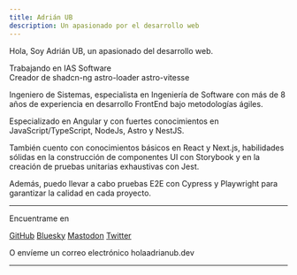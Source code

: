 ```yaml
---
title: Adrián UB
description: Un apasionado por el desarrollo web
---
```


Hola, Soy Adrián UB, un apasionado del desarrollo web.

Trabajando en <LinkWithIcon href="https://www.ias.com.co/" iconUrl="https://www.ias.com.co/web/image/website/1/favicon?unique=c7cb5cd">IAS Software</LinkWithIcon> <br/>
Creador de <LinkWithIcon href="https://github.com/adrian-ub/shadcn-ng" iconUrl="https://ui.adrianub.dev/favicon.ico">shadcn-ng</LinkWithIcon> <LinkWithIcon href="https://github.com/adrian-ub/astro-loader" iconUrl="https://github.com/withastro.png">astro-loader</LinkWithIcon> <LinkWithIcon href="https://github.com/adrian-ub/astro-vitesse" iconUrl="https://github.com/withastro.png">astro-vitesse</LinkWithIcon>

Ingeniero de Sistemas, especialista en Ingeniería de Software con más de 8 años de experiencia en desarrollo FrontEnd bajo metodologías ágiles.

Especializado en <LinkWithIcon href="https://angular.dev" iconUrl="https://github.com/angular.png">Angular</LinkWithIcon> y con fuertes conocimientos en JavaScript/TypeScript, <LinkWithIcon href="https://nodejs.org/" iconUrl="https://github.com/nodejs.png">NodeJs</LinkWithIcon>, <LinkWithIcon href="https://www.astro.build/" iconUrl="https://github.com/withastro.png">Astro</LinkWithIcon> y <LinkWithIcon href="https://nestjs.com/" iconUrl="https://github.com/nestjs.png">NestJS</LinkWithIcon>.

También cuento con conocimientos básicos en <LinkWithIcon href="https://react.dev/" iconUrl="https://github.com/reactjs.png">React</LinkWithIcon> y <LinkWithIcon href="https://nextjs.org/" iconUrl="https://assets.vercel.com/image/upload/v1662130559/nextjs/Icon_dark_background.png">Next.js</LinkWithIcon>, habilidades sólidas en la construcción de componentes UI con <LinkWithIcon href="https://storybook.js.org/" iconUrl="https://github.com/storybookjs.png">Storybook</LinkWithIcon> y en la creación de pruebas unitarias exhaustivas con <LinkWithIcon href="https://jestjs.io/" iconUrl="https://github.com/jestjs.png">Jest</LinkWithIcon>.

Además, puedo llevar a cabo pruebas E2E con <LinkWithIcon href="https://cypress.io/" iconUrl="https://github.com/cypress-io.png">Cypress</LinkWithIcon> y <LinkWithIcon href="https://playwright.dev/" iconUrl="https://github.com/playwrightmachine.png">Playwright</LinkWithIcon> para garantizar la calidad en cada proyecto.

<div flex-auto />

---

Encuentrame en

<p flex="~ gap-2 wrap" class="mt--2!">
  <a href="https://github.com/adrian-ub" target="_blank"><span op75 class="i-simple-icons-github" /> GitHub</a>
  <a href="https://bsky.app/profile/adrianub.dev" target="_blank"><span class="op75 i-ri-bluesky-fill" /> Bluesky</a>
  <a href="https://elk.zone/mastodon.social/@adrianub" target="_blank"><span op75 class="i-ri-mastodon-fill" /> Mastodon</a>
  <a href="https://www.twitter.com/AdrianUB" target="_blank"><span op75 class="i-ri-twitter-x-fill" /> Twitter</a>
</p>

O envíeme un correo electrónico <span class="font-mono">hola<span class="i-carbon-at" />adrianub.dev</span>

---

<SponsorButton />
